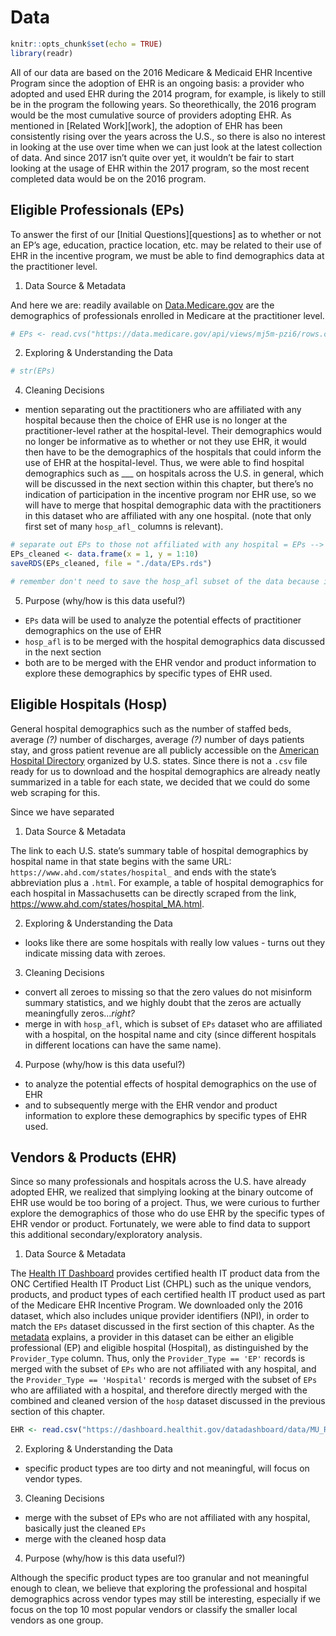 # Data

```r
knitr::opts_chunk$set(echo = TRUE)
library(readr)
```

All of our data are based on the 2016 Medicare & Medicaid EHR Incentive Program since the adoption of EHR is an ongoing basis: a provider who adopted and used EHR during the 2014 program, for example, is likely to still be in the program the following years. So theorethically, the 2016 program would be the most cumulative source of providers adopting EHR. As mentioned in [Related Work][work], the adoption of EHR has been consistently rising over the years across the U.S., so there is also no interest in looking at the use over time when we can just look at the latest collection of data. And since 2017 isn't quite over yet, it wouldn't be fair to start looking at the usage of EHR within the 2017 program, so the most recent completed data would be on the 2016 program.

## Eligible Professionals (EPs)

To answer the first of our [Initial Questions][questions] as to whether or not an EP's age, education, practice location, etc. may be related to their use of EHR in the incentive program, we must be able to find demographics data at the practitioner level.

1. Data Source & Metadata

And here we are: readily available on [Data.Medicare.gov](https://data.medicare.gov/Physician-Compare/Physician-Compare-National-Downloadable-File/mj5m-pzi6) are the demographics of professionals enrolled in Medicare at the practitioner level.

```r
# EPs <- read.cvs("https://data.medicare.gov/api/views/mj5m-pzi6/rows.csv?accessType=DOWNLOAD")
```

2. Exploring & Understanding the Data

```r
# str(EPs)
```


4. Cleaning Decisions

  - mention separating out the practitioners who are affiliated with any hospital because then the choice of EHR use is no longer at the practitioner-level rather at the hospital-level. Their demographics would no longer be informative as to whether or not they use EHR, it would then have to be the demographics of the hospitals that could inform the use of EHR at the hospital-level. Thus, we were able to find hospital demographics such as ___ on hospitals across the U.S. in general, which will be discussed in the next section within this chapter, but there's no indication of participation in the incentive program nor EHR use, so we will have to merge that hospital demographic data with the practitioners in this dataset who are affiliated with any one hospital. (note that only first set of many `hosp_afl_` columns is relevant).
  
```r
# separate out EPs to those not affiliated with any hospital = EPs --> will be used for 
EPs_cleaned <- data.frame(x = 1, y = 1:10)
saveRDS(EPs_cleaned, file = "./data/EPs.rds")

# remember don't need to save the hosp_afl subset of the data because it will be merged soon within the chapter (will save the merged version for analysis)
```
  
  
5. Purpose (why/how is this data useful?)

  - `EPs` data will be used to analyze the potential effects of practitioner demographics on the use of EHR
  - `hosp_afl` is to be merged with the hospital demographics data discussed in the next section
  - both are to be merged with the EHR vendor and product information to explore these demographics by specific types of EHR used.



## Eligible Hospitals (Hosp)

General hospital demographics such as the number of staffed beds, average *(?)* number of discharges, average *(?)* number of days patients stay, and gross patient revenue are all publicly accessible on the [American Hospital Directory](https://www.ahd.com/states/) organized by U.S. states. Since there is not a `.csv` file ready for us to download and the hospital demographics are already neatly summarized in a table for each state, we decided that we could do some web scraping for this.

Since we have separated 

1. Data Source & Metadata

The link to each U.S. state's summary table of hospital demographics by hospital name in that state begins with the same URL: `https://www.ahd.com/states/hospital_` and ends with the state's abbreviation plus a `.html`. For example, a table of hospital demographics for each hospital in Massachusetts can be directly scraped from the link, [https://www.ahd.com/states/hospital_MA.html](https://www.ahd.com/states/hospital_MA.html).

2. Exploring & Understanding the Data

  - looks like there are some hospitals with really low values - turns out they indicate missing data with zeroes.

3. Cleaning Decisions

  - convert all zeroes to missing so that the zero values do not misinform summary statistics, and we highly doubt that the zeros are actually meaningfully zeros...*right?*
  - merge in with `hosp_afl`, which is subset of `EPs` dataset who are affiliated with a hospital, on the hospital name and city (since different hospitals in different locations can have the same name).

4. Purpose (why/how is this data useful?)

  - to analyze the potential effects of hospital demographics on the use of EHR
  - and to subsequently merge with the EHR vendor and product information to explore these demographics by specific types of EHR used.



## Vendors & Products (EHR)

Since so many professionals and hospitals across the U.S. have already adopted EHR, we realized that simplying looking at the binary outcome of EHR use would be too boring of a project. Thus, we were curious to further explore the demographics of those who do use EHR by the specific types of EHR vendor or product. Fortunately, we were able to find data to support this additional secondary/exploratory analysis.

1. Data Source & Metadata

The [Health IT Dashboard](https://dashboard.healthit.gov/datadashboard/documentation/ehr-products-mu-attestation-data-documentation.php) provides certified health IT product data from the ONC Certified Health IT Product List (CHPL) such as the unique vendors, products, and product types of each certified health IT product used as part of the Medicare EHR Incentive Program. We downloaded only the 2016 dataset, which also includes unique provider identifiers (NPI), in order to match the `EPs` dataset discussed in the first section of this chapter. As the [metadata](https://dashboard.healthit.gov/api/open-api.php?source=onc-data-documentation.csv&data=ehr-products-mu-attestation-data-documentation) explains, a provider in this dataset can be either an eligible professional (EP) and eligible hospital (Hospital), as distinguished by the `Provider_Type` column. Thus, only the `Provider_Type == 'EP'` records is merged with the subset of `EPs` who are not affiliated with any hospital, and the `Provider_Type == 'Hospital'` records is merged with the subset of `EPs` who are affiliated with a hospital, and therefore directly merged with the combined and cleaned version of the `hosp` dataset discussed in the previous section of this chapter.

```r
EHR <- read.csv("https://dashboard.healthit.gov/datadashboard/data/MU_REPORT_2016.csv")
```


2. Exploring & Understanding the Data

  - specific product types are too dirty and not meaningful, will focus on vendor types.
  
3. Cleaning Decisions

  - merge with the subset of EPs who are not affiliated with any hospital, basically just the cleaned `EPs`
  - merge with the cleaned hosp data

4. Purpose (why/how is this data useful?)

Although the specific product types are too granular and not meaningful enough to clean, we believe that exploring the professional and hospital demographics across vendor types may still be interesting, especially if we focus on the top 10 most popular vendors or classify the smaller local vendors as one group.
